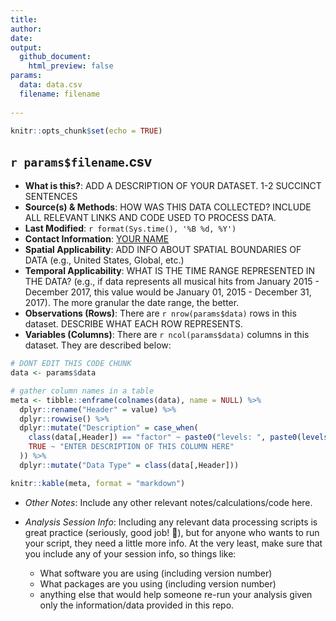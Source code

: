 ```yaml
---
title: 
author: 
date: 
output: 
  github_document:
    html_preview: false
params: 
  data: data.csv
  filename: filename
  
---
```


```r
knitr::opts_chunk$set(echo = TRUE)
```

## `r params$filename`.csv

- **What is this?**: ADD A DESCRIPTION OF YOUR DATASET. 1-2 SUCCINCT SENTENCES
- **Source(s) & Methods**: HOW WAS THIS DATA COLLECTED? INCLUDE ALL RELEVANT LINKS AND CODE USED TO PROCESS DATA.
- **Last Modified**: `r format(Sys.time(), '%B %d, %Y')`
- **Contact Information**: [YOUR NAME](mailto:YOUR-EMAIL@pudding.cool)
- **Spatial Applicability**: ADD INFO ABOUT SPATIAL BOUNDARIES OF DATA (e.g., United States, Global, etc.)
- **Temporal Applicability**: WHAT IS THE TIME RANGE REPRESENTED IN THE DATA? (e.g., if data represents all musical hits from January 2015 - December 2017, this value would be January 01, 2015 - December 31, 2017). The more granular the date range, the better.
- **Observations (Rows)**: There are `r nrow(params$data)` rows in this dataset. DESCRIBE WHAT EACH ROW REPRESENTS.
- **Variables (Columns)**: There are `r ncol(params$data)` columns in this dataset. They are described below:

```r
# DONT EDIT THIS CODE CHUNK
data <- params$data

# gather column names in a table
meta <- tibble::enframe(colnames(data), name = NULL) %>% 
  dplyr::rename("Header" = value) %>% 
  dplyr::rowwise() %>% 
  dplyr::mutate("Description" = case_when(
    class(data[,Header]) == "factor" ~ paste0("levels: ", paste0(levels(data[,Header]), sep = "", collapse = ", ")),
    TRUE ~ "ENTER DESCRIPTION OF THIS COLUMN HERE"
  )) %>% 
  dplyr::mutate("Data Type" = class(data[,Header]))
```

```r
knitr::kable(meta, format = "markdown")
```

* *Other Notes*: Include any other relevant notes/calculations/code here.

* *Analysis Session Info*: Including any relevant data processing scripts is great practice (seriously, good job! 🎉), but for anyone who wants to run your script, they need a little more info. At the very least, make sure that you include any of your session info, so things like:
  * What software you are using (including version number)
  * What packages are you using (including version number)
  * anything else that would help someone re-run your analysis given only the information/data provided in this repo.


